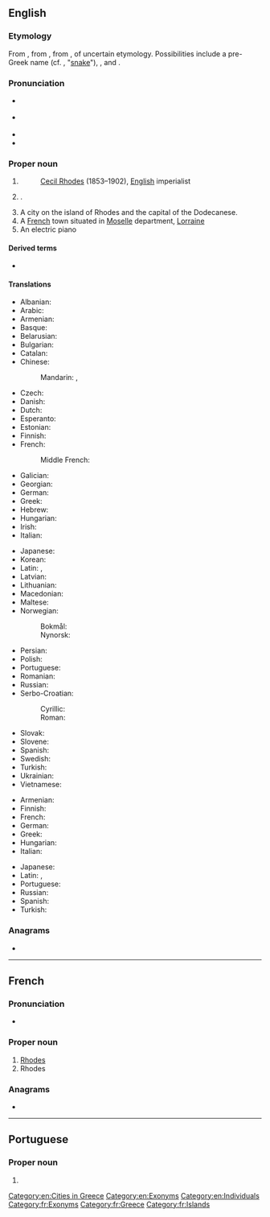 ==English==
{{wikipedia}}

===Etymology===
From {{bor|en|fr|Rhodes}}, from {{der|en|la|Rhodus}}, from {{etyl|grc|en}} {{m|grc|Ῥόδος}}, of uncertain etymology. Possibilities include a pre-Greek name (cf. {{cog|phn|𐤄𐤓𐤏𐤃}}, "[[snake]]"), {{m|grc|ῥόδον||[[rose]]}}, and {{m|grc|ῥοία||[[pomegranate]]}}.

===Pronunciation===
* {{a|GA}} {{IPA|en|/ɹoʊdz/}}
* {{a|RP}} {{IPA|en|/ɹəʊdz/}}
* {{audio|en|en-us-roads.ogg|Audio (US)}}
* {{homophones|en|roads}}

===Proper noun===
{{en-proper noun}}

# {{surname|en}}
#: [[w:Cecil Rhodes|Cecil Rhodes]] (1853–1902), [[English]] imperialist<!--Per the Online Etymology Dictionary, this surname derives from Old English rodu-->
# {{place|en|island|arch/Dodecanese|c/Greece|in|sea/Aegean Sea}}.
# A city on the island of Rhodes and the capital of the Dodecanese.
# A [[France|French]] town situated in [[w:Moselle|Moselle]] department, [[w:Lorraine|Lorraine]]
# An electric piano

====Derived terms====
* {{l|en|Colossus of Rhodes}}

====Translations====
{{trans-top|island}}
* Albanian: {{t|sq|Rhodos}}
* Arabic: {{t|ar|رُودُس}}
* Armenian: {{t|hy|Հռոդոս}}
* Basque: {{t|eu|Rodas}}
* Belarusian: {{t|be|Родас}}
* Bulgarian: {{t|bg|Родос|m}}
* Catalan: {{t|ca|Rodes|m}}
* Chinese:
*: Mandarin: {{t+|cmn|羅得島}}, {{t+|cmn|罗得岛|tr=Luódé Dǎo}}
* Czech: {{t+|cs|Rhodos|m}}
* Danish: {{t|da|Rhodos}}
* Dutch: {{t|nl|Rodos}}
* Esperanto: {{t|eo|Rodoso}}
* Estonian: {{t|et|Rhodos}}
* Finnish: {{t|fi|Rodos}}
* French: {{t+|fr|Rhodes|f}}
*: Middle French: {{t|frm|Roddes}}
* Galician: {{t|gl|Rodas|f}}
* Georgian: {{t|ka|როდოსი}}
* German: {{t|de|Rhodos}}
* Greek: {{t+|el|Ρόδος|f}}
* Hebrew: {{t|he|רודוס|tr=rodos}}
* Hungarian: {{t|hu|Rhodosz}}
* Irish: {{t|ga|Ródas}}
* Italian: {{t|it|Rodi|f}}
{{trans-mid}}
* Japanese: {{t|ja|ロードス島|tr=Rōdosu-tō|sc=Jpan}}
* Korean: {{t|ko|로도스 섬}}
* Latin: {{t+|la|Rhodus|f}}, {{t|la|Rhodos|f}}
* Latvian: {{t|lv|Roda|f}}
* Lithuanian: {{t|lt|Rodas|m}}
* Macedonian: {{t|mk|Родос}}
* Maltese: {{t|mt|Rodì}}
* Norwegian:
*: Bokmål: {{t|nb|Rhodos}}
*: Nynorsk: {{t|nn|Ródos}}
* Persian: {{t|fa|رودس}}
* Polish: {{t+|pl|Rodos|f}}
* Portuguese: {{t+|pt|Rodes|f}}
* Romanian: {{t|ro|Rodos}}
* Russian: {{t+|ru|Ро́дос|m}}
* Serbo-Croatian:
*: Cyrillic: {{t|sh|Родос|m}}
*: Roman: {{t|sh|Rodos|m}}
* Slovak: {{t|sk|Rodos}}
* Slovene: {{t+|sl|Rodos}}
* Spanish: {{t+|es|Rodas|m}}
* Swedish: {{t|sv|Rhodos}}
* Turkish: {{t|tr|Rodos}}
* Ukrainian: {{t|uk|Родос|m}}
* Vietnamese: {{t|vi|Rhodes}}
{{trans-bottom}}

{{trans-top|capital of the Dodecanese}}
* Armenian: {{t|hy|Հռոդոս}}
* Finnish: {{t|fi|Rodos}}
* French: {{t+|fr|Rhodes}}
* German: {{t|de|Rhodos}}
* Greek: {{t+|el|Ρόδος|f}}
* Hungarian: {{t|hu|Rhodosz}}
* Italian: {{t|it|Rodi|f}}
{{trans-mid}}
* Japanese: {{t|ja|ロードス市|tr=Rōdosu-shi|sc=Jpan}}
* Latin: {{t+|la|Rhodus|f}}, {{t|la|Rhodos|f}}
* Portuguese: {{t+|pt|Rodes|f}}
* Russian: {{t+|ru|Ро́дос|m}}
* Spanish: {{t+|es|Rodas|m}}
* Turkish: {{t|tr|Rodos}}
{{trans-bottom}}

===Anagrams===
* {{anagrams|en|a=dehors|Rohdes|dehors|hordes|horsed|reshod|shoder|shored}}

[[Category:en:Cities in Greece]]
[[Category:en:Exonyms]]
[[Category:en:Individuals]]

----

==French==

===Pronunciation===
* {{fr-IPA}}

===Proper noun===
{{fr-proper noun}}

# [[Rhodes#English|Rhodes]] {{gloss|island}}
# Rhodes {{gloss|town}}

===Anagrams===
* {{l|fr|dehors}}

[[Category:fr:Exonyms]]
[[Category:fr:Greece]]
[[Category:fr:Islands]]

----

==Portuguese==

===Proper noun===
{{pt-proper noun|f}}

# {{obsolete spelling of|pt|Rodes}}